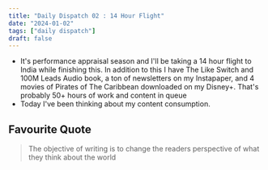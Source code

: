 ```yaml
---
title: "Daily Dispatch 02 : 14 Hour Flight"
date: "2024-01-02"
tags: ["daily dispatch"]
draft: false
---
```


- It's performance appraisal season and I'll be taking a 14 hour flight to India while finishing this. In addition to this I have The Like Switch and 100M Leads Audio book, a ton of newsletters on my Instapaper, and 4 movies of Pirates of The Caribbean downloaded on my Disney+. That's probably 50+ hours of work and content in queue
- Today I've been thinking about my content consumption. 


## Favourite Quote

> The objective of writing is to change the readers perspective of what they think about the world 
